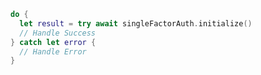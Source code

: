 ```swift
do {
  let result = try await singleFactorAuth.initialize()
  // Handle Success
} catch let error {
  // Handle Error
}
```
